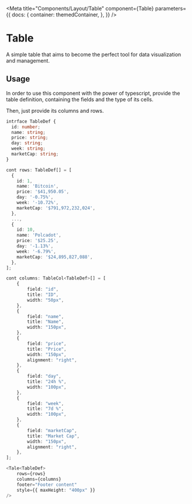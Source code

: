 
<Meta
    title="Components/Layout/Table"
    component={Table}
    parameters={{
        docs: {
            container: themedContainer,
        },
    }}
/>

# Table

A simple table that aims to become the perfect tool for data visualization and management.

<Canvas>
    <Row justifyContent="center">
        <TableExample />
    </Row>
</Canvas>

## Usage

In order to use this component with the power of typescript, provide the table definition, containing the fields and the type of its cells.

Then, just provide its columns and rows.

```typescript
intrface TableDef {
  id: number;
  name: string;
  price: string;
  day: string;
  week: string;
  marketCap: string;
}
```

```typescript
cont rows: TableDef[] = [
  {
    id: 1,
    name: 'Bitcoin',
    price: '$41,950.05',
    day: '-0.75%',
    week: '-10.72%',
    marketCap: '$791,972,232,024',
  },
  ...,
  {
    id: 10,
    name: 'Polcadot',
    price: '$25.25',
    day: '-1.13%',
    week: '-6.79%',
    marketCap: '$24,895,827,088',
  },
];
```

```typescript
cont columns: TableCol<TableDef>[] = [
    {
        field: "id",
        title: "ID",
        width: "50px",
    },
    {
        field: "name",
        title: "Name",
        width: "150px",
    },
    {
        field: "price",
        title: "Price",
        width: "150px",
        alignment: "right",
    },
    {
        field: "day",
        title: "24h %",
        width: "100px",
    },
    {
        field: "week",
        title: "7d %",
        width: "100px",
    },
    {
        field: "marketCap",
        title: "Market Cap",
        width: "150px",
        alignment: "right",
    },
];
```

```typescript jsx
<Tale<TableDef>
    rows={rows}
    columns={columns}
    footer="Footer content"
    style={{ maxHeight: "400px" }}
/>
```
